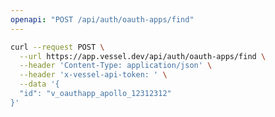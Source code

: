```yaml
---
openapi: "POST /api/auth/oauth-apps/find"
---
```


<RequestExample>

```bash Request
curl --request POST \
  --url https://app.vessel.dev/api/auth/oauth-apps/find \
  --header 'Content-Type: application/json' \
  --header 'x-vessel-api-token: ' \
  --data '{
  "id": "v_oauthapp_apollo_12312312"
}'
```

</RequestExample>
